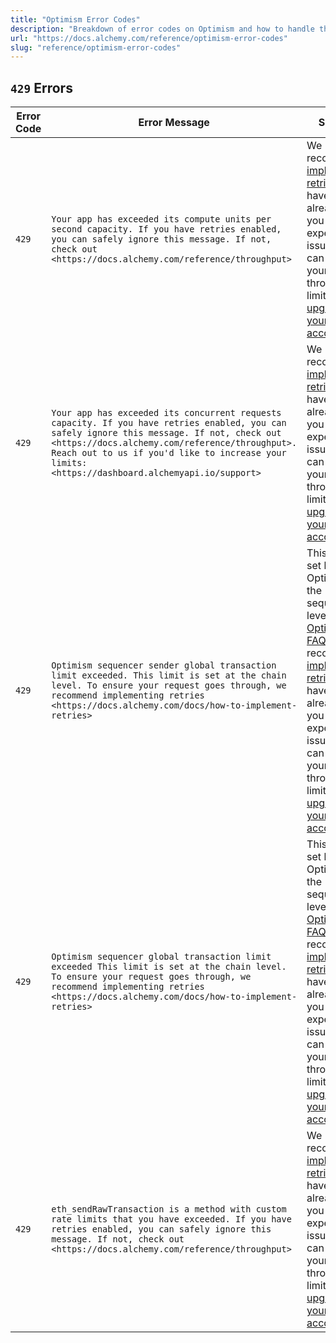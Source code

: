 ```yaml
---
title: "Optimism Error Codes"
description: "Breakdown of error codes on Optimism and how to handle them"
url: "https://docs.alchemy.com/reference/optimism-error-codes"
slug: "reference/optimism-error-codes"
---
```



## `429` Errors

| Error Code | Error Message                                                                                                                                                                                                                                                                                  | Solution                                                                                                                                                                                                                                                                                                                                                   |
| ---------- | ---------------------------------------------------------------------------------------------------------------------------------------------------------------------------------------------------------------------------------------------------------------------------------------------- | ---------------------------------------------------------------------------------------------------------------------------------------------------------------------------------------------------------------------------------------------------------------------------------------------------------------------------------------------------------- |
| `429`      | `Your app has exceeded its compute units per second capacity. If you have retries enabled, you can safely ignore this message. If not, check out <https://docs.alchemy.com/reference/throughput>`                                                                                              | We recommend [implementing retries](/docs/how-to-implement-retries) if you have not already. If you still experience issues you can increase your throughput limit by [upgrading your account](https://dashboard.alchemy.com/settings/billing).                                                                                                            |
| `429`      | `Your app has exceeded its concurrent requests capacity. If you have retries enabled, you can safely ignore this message. If not, check out <https://docs.alchemy.com/reference/throughput>. Reach out to us if you'd like to increase your limits: <https://dashboard.alchemyapi.io/support>` | We recommend [implementing retries](/docs/how-to-implement-retries) if you have not already. If you still experience issues you can increase your throughput limit by [upgrading your account](https://dashboard.alchemy.com/settings/billing).                                                                                                            |
| `429`      | `Optimism sequencer sender global transaction limit exceeded. This limit is set at the chain level. To ensure your request goes through, we recommend implementing retries <https://docs.alchemy.com/docs/how-to-implement-retries>`                                                           | This limit is set by Optimism at the sequencer level, see [Optimism API FAQ](/reference/optimism-api-faq). We recommend [implementing retries](/docs/how-to-implement-retries) if you have not already. If you still experience issues you can increase your throughput limit by [upgrading your account](https://dashboard.alchemy.com/settings/billing). |
| `429`      | `Optimism sequencer global transaction limit exceeded This limit is set at the chain level. To ensure your request goes through, we recommend implementing retries <https://docs.alchemy.com/docs/how-to-implement-retries>`                                                                   | This limit is set by Optimism at the sequencer level, see [Optimism API FAQ](/reference/optimism-api-faq). We recommend [implementing retries](/docs/how-to-implement-retries) if you have not already. If you still experience issues you can increase your throughput limit by [upgrading your account](https://dashboard.alchemy.com/settings/billing). |
| `429`      | `eth_sendRawTransaction is a method with custom rate limits that you have exceeded. If you have retries enabled, you can safely ignore this message. If not, check out <https://docs.alchemy.com/reference/throughput>`                                                                        | We recommend [implementing retries](/docs/how-to-implement-retries) if you have not already. If you still experience issues you can increase your throughput limit by [upgrading your account](https://dashboard.alchemy.com/settings/billing).                                                                                                            |
